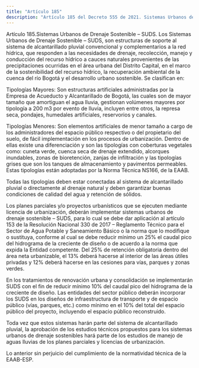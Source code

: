 ```yaml
---
title: "Artículo 185"
description: "Artículo 185 del Decreto 555 de 2021. Sistemas Urbanos de Drenaje Sostenible – SUDS."
---
```


Artículo 185.Sistemas Urbanos de Drenaje Sostenible – SUDS. Los Sistemas Urbanos de Drenaje Sostenible – SUDS, son estructuras de soporte al sistema de alcantarillado pluvial convencional y complementarios a la red hídrica, que responden a las necesidades de drenaje, recolección, manejo y conducción del recurso hídrico a cauces naturales provenientes de las precipitaciones ocurridas en el área urbana del Distrito Capital, en el marco de la sostenibilidad del recurso hídrico, la recuperación ambiental de la cuenca del río Bogotá y el desarrollo urbano sostenible. Se clasifican en:
 
Tipologías Mayores: Son estructuras artificiales administradas por la Empresa de Acueducto y Alcantarillado de Bogotá, las cuales son de mayor tamaño que amortiguan el agua lluvia, gestionan volúmenes mayores por tipología a 200 m3 por evento de lluvia, incluyen entre otros, la represa seca, pondajes, humedales artificiales, reservorios y canales.
 
Tipologías Menores: Son elementos artificiales de menor tamaño a cargo de los administradores del espacio público respectivo o del propietario del suelo, de fácil implementación en los procesos de urbanización. Dentro de ellas existe una diferenciación y son las tipologías con coberturas vegetales como: cuneta verde, cuenca seca de drenaje extendido, alcorques inundables, zonas de bioretención, zanjas de infiltración y las tipologías grises que son los tanques de almacenamiento y pavimentos permeables. Estas tipologías están adoptadas por la Norma Técnica NS166, de la EAAB.
 
Todas las tipologías deben estar conectadas al sistema de alcantarillado pluvial o directamente al drenaje natural y deben garantizar buenas condiciones de calidad del agua y retención de sólidos.
 
Los planes parciales y/o proyectos urbanísticos que se ejecuten mediante licencia de urbanización, deberán implementar sistemas urbanos de drenaje sostenible – SUDS, para lo cual se debe dar aplicación al artículo 153 de la Resolución Nacional 330 de 2017 – Reglamento Técnico para el Sector de Agua Potable y Saneamiento Básico o la norma que lo modifique o sustituya, conforme al cual se debe reducir mínimo un 25% el caudal pico del hidrograma de la creciente de diseño o de acuerdo a la norma que expida la Entidad competente. Del 25% de retención obligatoria dentro del área neta urbanizable, el 13% deberá hacerse al interior de las áreas útiles privadas y 12% deberá hacerse en las cesiones para vías, parques y zonas verdes.
 
En los tratamientos de renovación urbana y consolidación se implementarán SUDS con el fin de reducir mínimo 10% del caudal pico del hidrograma de la creciente de diseño. Las entidades del sector público deberán incorporar los SUDS en los diseños de infraestructura de transporte y de espacio público (vías, parques, etc.) como mínimo en el 10% del total del espacio público del proyecto, incluyendo el espacio público reconstruido.
 
Toda vez que estos sistemas harán parte del sistema de alcantarillado pluvial, la aprobación de los estudios técnicos propuestos para los sistemas urbanos de drenaje sostenibles hará parte de los estudios de manejo de aguas lluvias de los planes parciales y licencias de urbanización.
 
Lo anterior sin perjuicio del cumplimiento de la normatividad técnica de la EAAB-ESP.